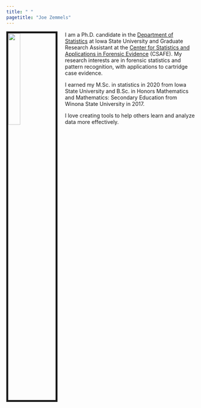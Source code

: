 ```yaml
---
title: " "
pagetitle: "Joe Zemmels"
---
```


<link rel="stylesheet" href="styles.css" type="text/css">
<!-- <link rel="stylesheet" href="academicicons/css/academicons.min.css"/> -->

<img src="images/exteriorHeadshot_cropped.jpg" style="width:25%; border:5px solid; margin-right: 20px" align="left">

I am a Ph.D. candidate in the [Department of Statistics](https://www.stat.iastate.edu/) at Iowa State University and Graduate Research Assistant at the [Center for Statistics and Applications in Forensic Evidence](https://www.forensicstats.org/) (CSAFE).
My research interests are in forensic statistics and pattern recognition, with applications to cartridge case evidence.

I earned my M.Sc. in statistics in 2020 from Iowa State University and B.Sc. in Honors Mathematics and Mathematics: Secondary Education from Winona State University in 2017.

I love creating tools to help others learn and analyze data more effectively.
